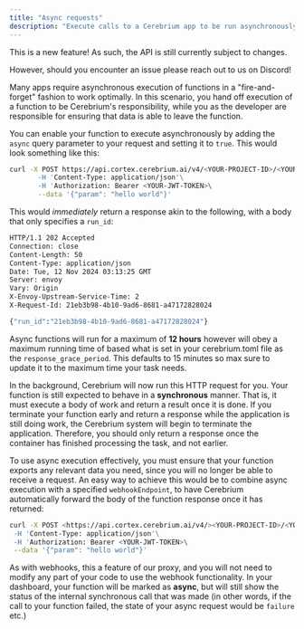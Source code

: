 ```yaml
---
title: "Async requests"
description: "Execute calls to a Cerebrium app to be run asynchronously"
---
```


<Note>
This is a new feature! As such, the API is still currently subject to changes.

However, should you encounter an issue please reach out to us on Discord!

</Note>

Many apps require asynchronous execution of functions in a "fire-and-forget" fashion
to work optimally. In this scenario, you hand off execution of a function to be Cerebrium's
responsibility, while you as the developer are responsible for ensuring that data is able to leave the function.

You can enable your function to execute asynchronously by adding the `async` query parameter to your request and setting it to `true`. This would look something like this:

```bash
curl -X POST https://api.cortex.cerebrium.ai/v4/<YOUR-PROJECT-ID>/<YOUR-APP>/run?async=true'\
       -H 'Content-Type: application/json'\
       -H 'Authorization: Bearer <YOUR-JWT-TOKEN>\
       --data '{"param": "hello world"}'
```

This would _immediately_ return a response akin to the following, with a body that only specifies a `run_id`:

```bash
HTTP/1.1 202 Accepted
Connection: close
Content-Length: 50
Content-Type: application/json
Date: Tue, 12 Nov 2024 03:13:25 GMT
Server: envoy
Vary: Origin
X-Envoy-Upstream-Service-Time: 2
X-Request-Id: 21eb3b98-4b10-9ad6-8681-a47172828024

{"run_id":"21eb3b98-4b10-9ad6-8681-a47172828024"}
```

Async functions will run for a maximum of **12 hours** however will obey a maximum running time of based what is set in your cerebrium.toml file as the `response_grace_period`.
This defaults to 15 minutes so max sure to update it to the maximum time your task needs.

In the background, Cerebrium will now run this HTTP request for you.
Your function is still expected to behave in a **synchronous** manner. That is, it must execute a body of work and return a result once it is done.
If you terminate your function early and return a response while the application is still doing work, the Cerebrium
system will begin to terminate the application. Therefore, you should only return a response once the container
has finished processing the task, and not earlier.

To use async execution effectively, you must ensure that your function exports any relevant data you
need, since you will no longer be able to receive a request. An easy way to achieve this would be to combine
async execution with a specified `webhookEndpoint`, to have Cerebrium automatically forward the body of
the function response once it has returned:

```bash
curl -X POST <https://api.cortex.cerebrium.ai/v4/><YOUR-PROJECT-ID>/<YOUR-APP>/run?async=true&webhookEndpoint=https%3A%2F%2Fwebhook.site%2F'\
 -H 'Content-Type: application/json'\
 -H 'Authorization: Bearer <YOUR-JWT-TOKEN>\
 --data '{"param": "hello world"}'
```

As with webhooks, this a feature of our proxy, and you will not need to modify any part of your code to use the webhook
functionality. In your dashboard, your function will be marked as **async**, but will still show the status of the internal synchronous call
that was made (in other words, if the call to your function failed, the state of your async request would be `failure` etc.)

